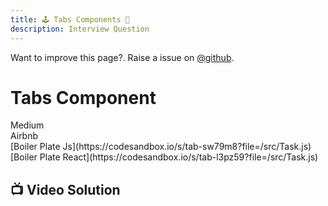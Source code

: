 ```yaml
---
title: 🕹️ Tabs Components 🦔
description: Interview Question
---
```


<Callout>

Want to improve this page?. Raise a issue on [@github](https://github.com/ManishBisht777/frontend-freaks-website).

</Callout>



# Tabs Component
<div className="flex gap-2 mt-4">
    <span className="bg-amber-300 rounded-full px-4 py-1 text-sm font-semibold">Medium</span>
    <div className="flex gap-2 items-center">
        <span className="bg-red-300 rounded-full px-4 py-1 text-sm font-semibold">Airbnb</span>
    </div>
    
   
</div>

<div className="mt-4 flex gap-4">
<span>
    [Boiler Plate Js](https://codesandbox.io/s/tab-sw79m8?file=/src/Task.js)
    </span>
 <span>
    [Boiler Plate React](https://codesandbox.io/s/tab-l3pz59?file=/src/Task.js)
    </span>
</div>


 ## 📺 Video Solution
<VideoPlayer src="https://www.youtube.com/watch?v=WpT0YmRlvHs"/>


